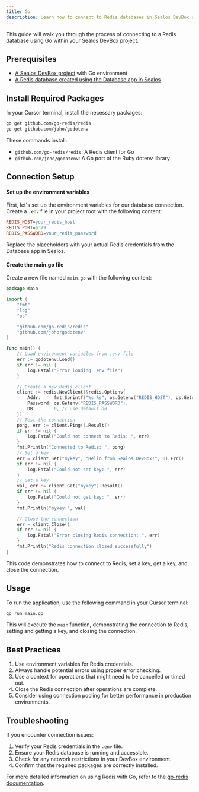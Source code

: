 ```yaml
---
title: Go
description: Learn how to connect to Redis databases in Sealos DevBox using Go
---
```


This guide will walk you through the process of connecting to a Redis database using Go within your Sealos DevBox project.

## Prerequisites

- [A Sealos DevBox project](/docs/guides/fundamentals/create-a-project) with Go environment
- [A Redis database created using the Database app in Sealos](./)

## Install Required Packages

In your Cursor terminal, install the necessary packages:

```bash
go get github.com/go-redis/redis
go get github.com/joho/godotenv
```

These commands install:
- `github.com/go-redis/redis`: A Redis client for Go
- `github.com/joho/godotenv`: A Go port of the Ruby dotenv library

## Connection Setup

<div className='steps [&_h4]:step'>

#### Set up the environment variables

First, let's set up the environment variables for our database connection. Create a `.env` file in your project root with the following content:

```ini title=".env"
REDIS_HOST=your_redis_host
REDIS_PORT=6379
REDIS_PASSWORD=your_redis_password
```

Replace the placeholders with your actual Redis credentials from the Database app in Sealos.

#### Create the main.go file

Create a new file named `main.go` with the following content:

```go title="main.go"
package main

import (
	"fmt"
	"log"
	"os"

	"github.com/go-redis/redis"
	"github.com/joho/godotenv"
)

func main() {
	// Load environment variables from .env file
	err := godotenv.Load()
	if err != nil {
		log.Fatal("Error loading .env file")
	}

	// Create a new Redis client
	client := redis.NewClient(&redis.Options{
		Addr:     fmt.Sprintf("%s:%s", os.Getenv("REDIS_HOST"), os.Getenv("REDIS_PORT")),
		Password: os.Getenv("REDIS_PASSWORD"),
		DB:       0, // use default DB
	})
	// Test the connection
	pong, err := client.Ping().Result()
	if err != nil {
		log.Fatal("Could not connect to Redis: ", err)
	}
	fmt.Println("Connected to Redis: ", pong)
	// Set a key
	err = client.Set("mykey", "Hello from Sealos DevBox!", 0).Err()
	if err != nil {
		log.Fatal("Could not set key: ", err)
	}
	// Get a key
	val, err := client.Get("mykey").Result()
	if err != nil {
		log.Fatal("Could not get key: ", err)
	}
	fmt.Println("mykey:", val)

	// Close the connection
	err = client.Close()
	if err != nil {
		log.Fatal("Error closing Redis connection: ", err)
	}
	fmt.Println("Redis connection closed successfully")
}
```

This code demonstrates how to connect to Redis, set a key, get a key, and close the connection.

</div>

## Usage

To run the application, use the following command in your Cursor terminal:

```bash
go run main.go
```

This will execute the `main` function, demonstrating the connection to Redis, setting and getting a key, and closing the connection.

## Best Practices

1. Use environment variables for Redis credentials.
2. Always handle potential errors using proper error checking.
3. Use a context for operations that might need to be cancelled or timed out.
4. Close the Redis connection after operations are complete.
5. Consider using connection pooling for better performance in production environments.

## Troubleshooting

If you encounter connection issues:

1. Verify your Redis credentials in the `.env` file.
2. Ensure your Redis database is running and accessible.
3. Check for any network restrictions in your DevBox environment.
4. Confirm that the required packages are correctly installed.

For more detailed information on using Redis with Go, refer to the [go-redis documentation](https://github.com/go-redis/redis).